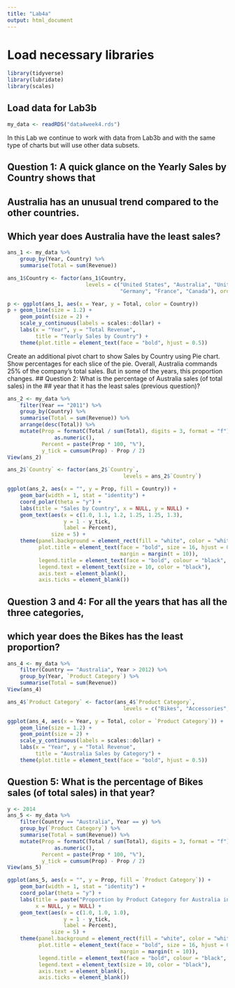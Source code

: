 ```yaml
---
title: "Lab4a"
output: html_document
---
```


# Load necessary libraries
```r
library(tidyverse)
library(lubridate)
library(scales)
```
## Load data for Lab3b
```r
my_data <- readRDS("data4week4.rds")
```
In this Lab we continue to work with data from Lab3b and with the same type of 
charts but will use other data subsets.

## Question 1: A quick glance on the Yearly Sales by Country shows that
## Australia has an unusual trend compared to the other countries.
## Which year does Australia have the least sales?
```r
ans_1 <- my_data %>%
    group_by(Year, Country) %>%
    summarise(Total = sum(Revenue))

ans_1$Country <- factor(ans_1$Country,
                         levels = c("United States", "Australia", "United Kingdom",
                                    "Germany", "France", "Canada"), ordered = T)

p <- ggplot(ans_1, aes(x = Year, y = Total, color = Country))
p + geom_line(size = 1.2) +
    geom_point(size = 2) +
    scale_y_continuous(labels = scales::dollar) +
    labs(x = "Year", y = "Total Revenue",
         title = "Yearly Sales by Country") +
    theme(plot.title = element_text(face = "bold", hjust = 0.5))
```
Create an additional pivot chart to show Sales by Country using Pie chart.
Show percentages for each slice of the pie. Overall, Australia commands 25%
of the company's total sales. But in some of the years, this proportion changes.
## Question 2: What is the percentage of Australia sales (of total sales) in the
## year that it has the least sales (previous question)?
```r
ans_2 <- my_data %>%
    filter(Year == "2011") %>%
    group_by(Country) %>%
    summarise(Total = sum(Revenue)) %>%
    arrange(desc(Total)) %>%
    mutate(Prop = formatC(Total / sum(Total), digits = 3, format = "f") %>%
               as.numeric(),
           Percent = paste(Prop * 100, "%"),
           y_tick = cumsum(Prop) - Prop / 2)
View(ans_2)

ans_2$`Country` <- factor(ans_2$`Country`,
                                     levels = ans_2$`Country`)

ggplot(ans_2, aes(x = "", y = Prop, fill = Country)) +
    geom_bar(width = 1, stat = "identity") +
    coord_polar(theta = "y") +
    labs(title = "Sales by Country", x = NULL, y = NULL) +
    geom_text(aes(x = c(1.0, 1.1, 1.2, 1.25, 1.25, 1.3),
                  y = 1 - y_tick,
                  label = Percent),
              size = 5) +
    theme(panel.background = element_rect(fill = "white", color = "white"),
          plot.title = element_text(face = "bold", size = 16, hjust = 0.6,
                                    margin = margin(t = 10)),
          legend.title = element_text(face = "bold", colour = "black", size = 12),
          legend.text = element_text(size = 10, color = "black"),
          axis.text = element_blank(),
          axis.ticks = element_blank())
```
## Question 3 and 4: For all the years that has all the three categories,
## which year does the Bikes has the least proportion?
```r
ans_4 <- my_data %>%
    filter(Country == "Australia", Year > 2012) %>%
    group_by(Year, `Product Category`) %>%
    summarise(Total = sum(Revenue))
View(ans_4)

ans_4$`Product Category` <- factor(ans_4$`Product Category`,
                                     levels = c("Bikes", "Accessories", "Clothing"))

ggplot(ans_4, aes(x = Year, y = Total, color = `Product Category`)) +
    geom_line(size = 1.2) +
    geom_point(size = 2) +
    scale_y_continuous(labels = scales::dollar) +
    labs(x = "Year", y = "Total Revenue",
         title = "Australia Sales by Category") +
    theme(plot.title = element_text(face = "bold", hjust = 0.5))
```
## Question 5: What is the percentage of Bikes sales (of total sales) in that year?
```r
y <- 2014
ans_5 <- my_data %>%
    filter(Country == "Australia", Year == y) %>%
    group_by(`Product Category`) %>%
    summarise(Total = sum(Revenue)) %>%
    mutate(Prop = formatC(Total / sum(Total), digits = 3, format = "f") %>%
               as.numeric(),
           Percent = paste(Prop * 100, "%"),
           y_tick = cumsum(Prop) - Prop / 2)
View(ans_5)

ggplot(ans_5, aes(x = "", y = Prop, fill = `Product Category`)) +
    geom_bar(width = 1, stat = "identity") +
    coord_polar(theta = "y") +
    labs(title = paste("Proportion by Product Category for Australia in", y),
         x = NULL, y = NULL) +
    geom_text(aes(x = c(1.0, 1.0, 1.0),
                  y = 1 - y_tick,
                  label = Percent),
              size = 5) +
    theme(panel.background = element_rect(fill = "white", color = "white"),
          plot.title = element_text(face = "bold", size = 16, hjust = 0.0,
                                    margin = margin(t = 10)),
          legend.title = element_text(face = "bold", colour = "black", size = 12),
          legend.text = element_text(size = 10, color = "black"),
          axis.text = element_blank(),
          axis.ticks = element_blank())
```
